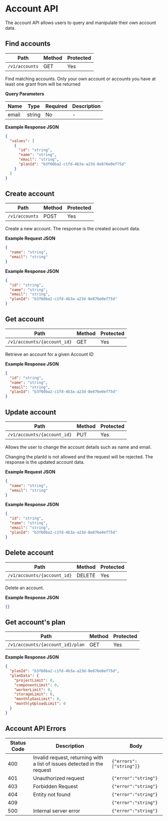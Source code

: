 # Account API
The account API allows users to query and manipulate their own account data.
## Find accounts
Path|Method|Protected
---|---|---
`/v1/accounts`|GET|Yes

Find matching accounts. Only your own account or accounts you have at least one grant from will be returned

**Query Parameters**

Name|Type|Required|Description
---|---|---|---
email|string|No|-



**Example Response JSON**

```json copy
{
  "values": [
    {
      "id": "string",
      "name": "string",
      "email": "string",
      "planId": "b3f60ba2-c1fd-4b3a-a23d-8e876e0ef75d"
    }
  ]
}
```

## Create account
Path|Method|Protected
---|---|---
`/v1/accounts`|POST|Yes

Create a new account. The response is the created account data.



**Example Request JSON**
```json copy
{
  "name": "string",
  "email": "string"
}
```

**Example Response JSON**

```json copy
{
  "id": "string",
  "name": "string",
  "email": "string",
  "planId": "b3f60ba2-c1fd-4b3a-a23d-8e876e0ef75d"
}
```

## Get account
Path|Method|Protected
---|---|---
`/v1/accounts/{account_id}`|GET|Yes

Retrieve an account for a given Account ID





**Example Response JSON**

```json copy
{
  "id": "string",
  "name": "string",
  "email": "string",
  "planId": "b3f60ba2-c1fd-4b3a-a23d-8e876e0ef75d"
}
```

## Update account
Path|Method|Protected
---|---|---
`/v1/accounts/{account_id}`|PUT|Yes

Allows the user to change the account details such as name and email.

Changing the planId is not allowed and the request will be rejected.
The response is the updated account data.



**Example Request JSON**
```json copy
{
  "name": "string",
  "email": "string"
}
```

**Example Response JSON**

```json copy
{
  "id": "string",
  "name": "string",
  "email": "string",
  "planId": "b3f60ba2-c1fd-4b3a-a23d-8e876e0ef75d"
}
```

## Delete account
Path|Method|Protected
---|---|---
`/v1/accounts/{account_id}`|DELETE|Yes

Delete an account.





**Example Response JSON**

```json copy
{}
```

## Get account's plan
Path|Method|Protected
---|---|---
`/v1/accounts/{account_id}/plan`|GET|Yes







**Example Response JSON**

```json copy
{
  "planId": "b3f60ba2-c1fd-4b3a-a23d-8e876e0ef75d",
  "planData": {
    "projectLimit": 0,
    "componentLimit": 0,
    "workerLimit": 0,
    "storageLimit": 0,
    "monthlyGasLimit": 0,
    "monthlyUploadLimit": 0
  }
}
```
## Account API Errors
Status Code|Description|Body
---|---|---
400|Invalid request, returning with a list of issues detected in the request|`{"errors":["string"]}`
401|Unauthorized request|`{"error":"string"}`
403|Forbidden Request|`{"error":"string"}`
404|Entity not found|`{"error":"string"}`
409||`{"error":"string"}`
500|Internal server error|`{"error":"string"}`